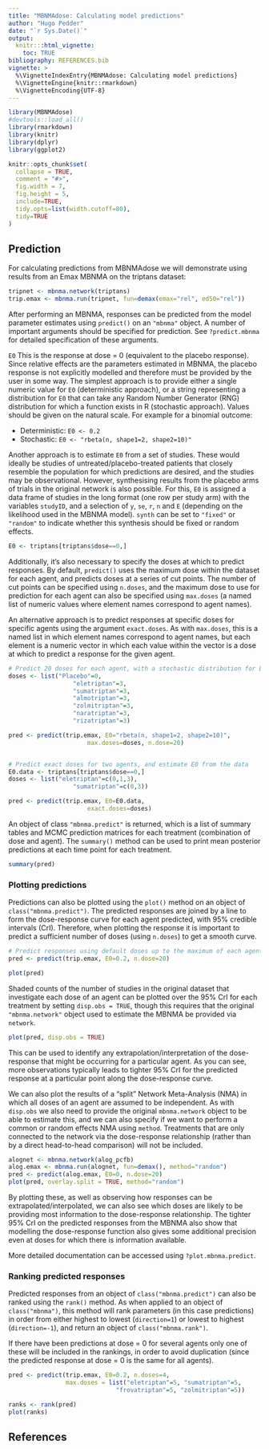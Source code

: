 ---
title: "MBNMAdose: Calculating model predictions"
author: "Hugo Pedder"
date: "`r Sys.Date()`"
output:
  knitr:::html_vignette:
    toc: TRUE
bibliography: REFERENCES.bib
vignette: >
  %\VignetteIndexEntry{MBNMAdose: Calculating model predictions}
  %\VignetteEngine{knitr::rmarkdown}
  %\VignetteEncoding{UTF-8}
---

```{r setup, include = FALSE}
library(MBNMAdose)
#devtools::load_all()
library(rmarkdown)
library(knitr)
library(dplyr)
library(ggplot2)

knitr::opts_chunk$set(
  collapse = TRUE,
  comment = "#>",
  fig.width = 7,
  fig.height = 5,
  include=TRUE,
  tidy.opts=list(width.cutoff=80),
  tidy=TRUE
)
```

## Prediction

For calculating predictions from MBNMAdose we will demonstrate using
results from an Emax MBNMA on the triptans dataset:

```{r, results="hide"}
tripnet <- mbnma.network(triptans)
trip.emax <- mbnma.run(tripnet, fun=demax(emax="rel", ed50="rel")) 
```

After performing an MBNMA, responses can be predicted from the model
parameter estimates using `predict()` on an `"mbnma"` object. A number
of important arguments should be specified for prediction. See
`?predict.mbnma` for detailed specification of these arguments.

`E0` This is the response at dose = 0 (equivalent to the placebo
response). Since relative effects are the parameters estimated in MBNMA,
the placebo response is not explicitly modelled and therefore must be
provided by the user in some way. The simplest approach is to provide
either a single numeric value for `E0` (deterministic approach), or a
string representing a distribution for `E0` that can take any Random
Number Generator (RNG) distribution for which a function exists in R
(stochastic approach). Values should be given on the natural scale. For
example for a binomial outcome:

-   Deterministic: `E0 <- 0.2`
-   Stochastic: `E0 <- "rbeta(n, shape1=2, shape2=10)"`

Another approach is to estimate `E0` from a set of studies. These would
ideally be studies of untreated/placebo-treated patients that closely
resemble the population for which predictions are desired, and the
studies may be observational. However, synthesising results from the
placebo arms of trials in the original network is also possible. For
this, `E0` is assigned a data frame of studies in the long format (one
row per study arm) with the variables `studyID`, and a selection of `y`,
`se`, `r`, `n` and `E` (depending on the likelihood used in the MBNMA
model). `synth` can be set to `"fixed"` or `"random"` to indicate
whether this synthesis should be fixed or random effects.

```{r, eval=FALSE}
E0 <- triptans[triptans$dose==0,]
```

Additionally, it's also necessary to specify the doses at which to
predict responses. By default, `predict()` uses the maximum dose within
the dataset for each agent, and predicts doses at a series of cut
points. The number of cut points can be specified using `n.doses`, and
the maximum dose to use for prediction for each agent can also be
specified using `max.doses` (a named list of numeric values where
element names correspond to agent names).

An alternative approach is to predict responses at specific doses for
specific agents using the argument `exact.doses`. As with `max.doses`,
this is a named list in which element names correspond to agent names,
but each element is a numeric vector in which each value within the
vector is a dose at which to predict a response for the given agent.

```{r}
# Predict 20 doses for each agent, with a stochastic distribution for E0
doses <- list("Placebo"=0, 
                  "eletriptan"=3,
                  "sumatriptan"=3,
                  "almotriptan"=3,
                  "zolmitriptan"=3,
                  "naratriptan"=3,
                  "rizatriptan"=3)

pred <- predict(trip.emax, E0="rbeta(n, shape1=2, shape2=10)",
                      max.doses=doses, n.dose=20)


# Predict exact doses for two agents, and estimate E0 from the data
E0.data <- triptans[triptans$dose==0,]
doses <- list("eletriptan"=c(0,1,3),
                  "sumatriptan"=c(0,3))
```

```{r, results="hide"}
pred <- predict(trip.emax, E0=E0.data,
                      exact.doses=doses)
```

An object of class `"mbnma.predict"` is returned, which is a list of
summary tables and MCMC prediction matrices for each treatment
(combination of dose and agent). The `summary()` method can be used to
print mean posterior predictions at each time point for each treatment.

```{r}
summary(pred)
```

### Plotting predictions

Predictions can also be plotted using the `plot()` method on an
object of `class("mbnma.predict")`. The predicted responses are joined
by a line to form the dose-response curve for each agent predicted, with
95% credible intervals (CrI). Therefore, when plotting the response it
is important to predict a sufficient number of doses (using `n.doses`)
to get a smooth curve.

```{r}
# Predict responses using default doses up to the maximum of each agent in the dataset
pred <- predict(trip.emax, E0=0.2, n.dose=20)

plot(pred)
```

Shaded counts of the number of studies in the original dataset that
investigate each dose of an agent can be plotted over the 95% CrI for
each treatment by setting `disp.obs = TRUE`, though this requires that
the original `"mbnma.network"` object used to estimate the MBNMA be
provided via `network`.

```{r}
plot(pred, disp.obs = TRUE)
```

This can be used to identify any extrapolation/interpretation of the
dose-response that might be occurring for a particular agent. As you can
see, more observations typically leads to tighter 95% CrI for the
predicted response at a particular point along the dose-response curve.

We can also plot the results of a "split" Network Meta-Analysis (NMA) in
which all doses of an agent are assumed to be independent. As with
`disp.obs` we also need to provide the original `mbnma.network` object
to be able to estimate this, and we can also specify if we want to
perform a common or random effects NMA using `method`. Treatments that
are only connected to the network via the dose-response relationship
(rather than by a direct head-to-head comparison) will not be included.

```{r, results="hide", warning=FALSE, message=FALSE}
alognet <- mbnma.network(alog_pcfb)
alog.emax <- mbnma.run(alognet, fun=demax(), method="random")
pred <- predict(alog.emax, E0=0, n.dose=20)
plot(pred, overlay.split = TRUE, method="random")
```

By plotting these, as well as observing how responses can be
extrapolated/interpolated, we can also see which doses are likely to be
providing most information to the dose-response relationship. The
tighter 95% CrI on the predicted responses from the MBNMA also show that
modelling the dose-response function also gives some additional
precision even at doses for which there is information available.

More detailed documentation can be accessed using `?plot.mbnma.predict`.

### Ranking predicted responses

Predicted responses from an object of `class("mbnma.predict")` can also
be ranked using the `rank()` method. As when applied to an object of
`class("mbnma")`, this method will rank parameters (in this case
predictions) in order from either highest to lowest (`direction=1`) or
lowest to highest (`direction=-1`), and return an object of
`class("mbnma.rank")`.

If there have been predictions at dose = 0 for several agents only one
of these will be included in the rankings, in order to avoid duplication
(since the predicted response at dose = 0 is the same for all agents).

```{r}
pred <- predict(trip.emax, E0=0.2, n.doses=4,
                max.doses = list("eletriptan"=5, "sumatriptan"=5, 
                              "frovatriptan"=5, "zolmitriptan"=5))

ranks <- rank(pred)
plot(ranks)
```


## References
